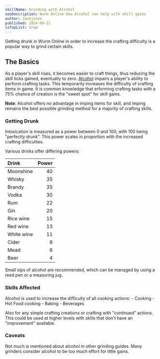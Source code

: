 ```yaml
---
skillName: Grinding with Alcohol
seoDescription: Wurm Online How Alcohol can help with skill gains
author: Jackjones
published: 2024-09-21
isTopList: true
---
```

Getting drunk in Wurm Online in order to increase the crafting difficulty is a popular way to grind certain skills.

## The Basics

As a player's skill rises, it becomes easier to craft things, thus reducing the skill ticks gained, eventually to zero. [Alcohol](https://www.wurmpedia.com/index.php/Alcohol) impairs a player's ability to perform crafting tasks. This temporarily increases the difficulty of crafting items in game. It is common knowledge that erforming crafting tasks with a 75% chance of creation is the "sweet spot" for skill gains.

**Note**: Alcohol offers _no_ advantage in imping items for skill, and imping remains the best possible grinding method for a majority of crafting skills.

### Getting Drunk

Intoxication is measured as a power between 0 and 100, with 100 being "perfectly drunk". This power scales in proportion with the increased crafting difficulties.

Various drinks offer differing powers:

| Drink | Power |
|:- | -:|
|Moonshine | 40|
|Whisky | 35|
|Brandy | 35|
|Vodka | 30|
|Rum | 22|
|Gin | 20|
|Rice wine | 15|
|Red wine | 13|
|White wine | 11|
|Cider | 8|
|Mead | 6|
|Beer | 4|

Small sips of alcohol are recommended, which can be managed by using a reed pen or a measuring jug.

### Skills Affected

Alcohol is used to increase the difficulty of all cooking actions:
    - Cooking
    - Hot Food cooking
    - Baking
    - Beverages

Also for any simple crafting creations or crafting with "continued" actions. This could be used at higher levels with skills that don't have an "improvement" available.

### Caveats

Not much is mentioned about alcohol in other grinding guides. Many grinders consider alcohol to be too much effort for little gains.

